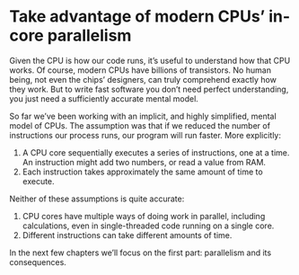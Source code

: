 # Take advantage of modern CPUs' in-core parallelism

Given the CPU is how our code runs, it's useful to understand how that CPU works.
Of course, modern CPUs have billions of transistors.
No human being, not even the chips' designers, can truly comprehend exactly how they work.
But to write fast software you don't need perfect understanding, you just need a sufficiently accurate mental model.

So far we've been working with an implicit, and highly simplified, mental model of CPUs.
The assumption was that if we reduced the number of instructions our process runs, our program will run faster.
More explicitly:

1. A CPU core sequentially executes a series of instructions, one at a time.
   An instruction might add two numbers, or read a value from RAM.
2. Each instruction takes approximately the same amount of time to execute.

Neither of these assumptions is quite accurate:

1. CPU cores have multiple ways of doing work in parallel, including calculations, even in single-threaded code running on a single core.
2. Different instructions can take different amounts of time.

In the next few chapters we'll focus on the first part: parallelism and its consequences.
